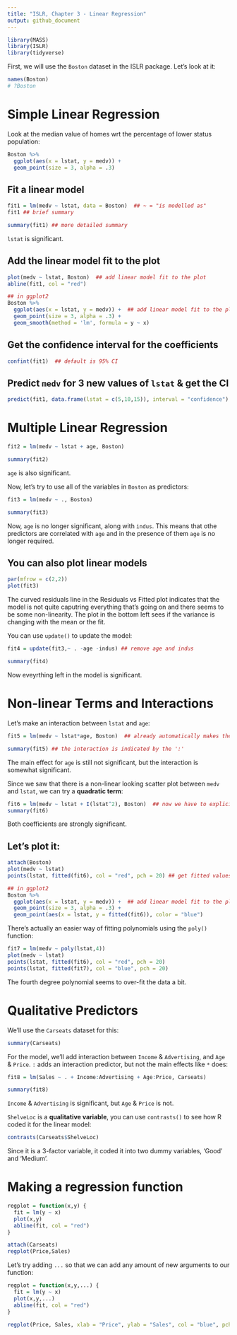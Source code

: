 ```yaml
---
title: "ISLR, Chapter 3 - Linear Regression"
output: github_document
---
```


```r
library(MASS)
library(ISLR)
library(tidyverse)
```
First, we will use the `Boston` dataset in the ISLR package. Let's look at it:
```r
names(Boston) 
# ?Boston
```

# Simple Linear Regression

Look at the median value of homes wrt the percentage of lower status population:
```r
Boston %>% 
  ggplot(aes(x = lstat, y = medv)) +
  geom_point(size = 3, alpha = .3)
```

## Fit a linear model
```r
fit1 = lm(medv ~ lstat, data = Boston)  ## ~ = "is modelled as"
fit1 ## brief summary

summary(fit1) ## more detailed summary
```
`lstat` is significant.

## Add the linear model fit to the plot

```r
plot(medv ~ lstat, Boston)  ## add linear model fit to the plot
abline(fit1, col = "red")

## in ggplot2
Boston %>% 
  ggplot(aes(x = lstat, y = medv)) +  ## add linear model fit to the plot
  geom_point(size = 3, alpha = .3) +
  geom_smooth(method = 'lm', formula = y ~ x)
```

## Get the confidence interval for the coefficients
```r
confint(fit1)  ## default is 95% CI
```

## Predict `medv` for 3 new values of `lstat` & get the CI
```r
predict(fit1, data.frame(lstat = c(5,10,15)), interval = "confidence")
```


# Multiple Linear Regression
```r
fit2 = lm(medv ~ lstat + age, Boston)

summary(fit2)
```

`age` is also significant.

Now, let's try to use all of the variables in `Boston` as predictors:
```r
fit3 = lm(medv ~ ., Boston)

summary(fit3)
```
Now, `age` is no longer significant, along with `indus`. This means that othe predictors are correlated with `age` and in the presence of them `age` is no longer required.

## You can also plot linear models
```r
par(mfrow = c(2,2))
plot(fit3)
```

The curved residuals line in the Residuals vs Fitted plot indicates that the model is not quite caputring everything that's going on and there seems to be some non-linearity. The plot in the bottom left sees if the variance is changing with the mean or the fit.

You can use `update()` to update the model:
```r
fit4 = update(fit3,~ . -age -indus) ## remove age and indus

summary(fit4)
```
Now eveyrthing left in the model is significant.

# Non-linear Terms and Interactions
Let's make an interaction between `lstat` and `age`:
```r
fit5 = lm(medv ~ lstat*age, Boston)  ## already automatically makes the main effects

summary(fit5) ## the interaction is indicated by the ':'
```
The main effect for `age` is still not significant, but the interaction is somewhat significant.

Since we saw that there is a non-linear looking scatter plot between `medv` and `lstat`, we can try a **quadratic term**:
```r
fit6 = lm(medv ~ lstat + I(lstat^2), Boston)  ## now we have to explicitly put in the main effect
summary(fit6)
```
Both coefficients are strongly significant.

## Let's plot it:
```r
attach(Boston)
plot(medv ~ lstat) 
points(lstat, fitted(fit6), col = "red", pch = 20) ## get fitted values from our model; pch = plotting character

## in ggplot2
Boston %>% 
  ggplot(aes(x = lstat, y = medv)) +  ## add linear model fit to the plot
  geom_point(size = 3, alpha = .3) +
  geom_point(aes(x = lstat, y = fitted(fit6)), color = "blue")
```

There's actually an easier way of fitting polynomials using the `poly()` function:
```r
fit7 = lm(medv ~ poly(lstat,4))
plot(medv ~ lstat) 
points(lstat, fitted(fit6), col = "red", pch = 20)
points(lstat, fitted(fit7), col = "blue", pch = 20)
```
   
The fourth degree polynomial seems to over-fit the data a bit.

# Qualitative Predictors
We'll use the `Carseats` dataset for this:
```r
summary(Carseats)
```

For the model, we'll add interaction between `Income` & `Advertising`, and `Age` & `Price`. `:` adds an interaction predictor, but not the main effects like `*` does:
```r
fit8 = lm(Sales ~ . + Income:Advertising + Age:Price, Carseats)

summary(fit8)
```
`Income` & `Advertising` is significant, but `Age` & `Price` is not.
 
`ShelveLoc` is a **qualitative variable**, you can use `contrasts()` to see how R coded it for the linear model:
```r
contrasts(Carseats$ShelveLoc)
```
Since it is a 3-factor variable, it coded it into two dummy variables, 'Good' and 'Medium'.

# Making a regression function

```r
regplot = function(x,y) {
  fit = lm(y ~ x)
  plot(x,y)
  abline(fit, col = "red")
}

attach(Carseats)
regplot(Price,Sales)
```

Let's try adding `...` so that we can add any amount of new arguments to our function:
```r
regplot = function(x,y,...) {
  fit = lm(y ~ x)
  plot(x,y,...)
  abline(fit, col = "red")
}

regplot(Price, Sales, xlab = "Price", ylab = "Sales", col = "blue", pch = 20)
```

